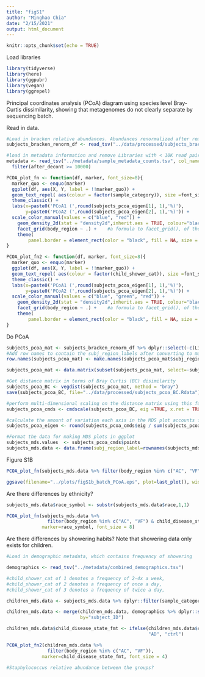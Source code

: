 ---
title: "figS1"
author: "Minghao Chia"
date: "2/15/2021"
output: html_document
---

```{r setup, include=FALSE}
knitr::opts_chunk$set(echo = TRUE)
```

Load libraries
```{r}
library(tidyverse)
library(here)
library(ggpubr)
library(vegan)
library(ggrepel)
```


Principal coordinates analysis (PCoA) diagram using species level Bray-Curtis dissimilarity, showing that metagenomes do not clearly separate by sequencing batch.

Read in data.

```{r}

#Load in bracken relative abundances. Abundances renormalized after removing human fraction and contaminants
subjects_bracken_renorm_df <- read_tsv("../data/processed/subjects_bracken_renorm_df", col_names = TRUE)

#load in metadata information and remove Libraries with < 10K read pairs after removal of human reads mapping to human genome
metadata <- read_tsv("../metadata/sample_metadata_counts.tsv", col_names = TRUE) %>%
  filter(after_decont >= 10000)

```


```{r functions}
PCOA_plot_fn <- function(df, marker, font_size=8){
  marker_quo <- enquo(marker)
  ggplot(df, aes(X, Y, label = !!marker_quo)) +
  geom_text_repel( aes(colour = factor(sample_category)), size =font_size ) +
  theme_classic() +
  labs(x=paste0('PCoA1 (',round(subjects_pcoa_eigen[1], 1),'%)'),
       y=paste0('PCoA2 (',round(subjects_pcoa_eigen[2], 1),'%)')) +
  scale_color_manual(values = c("blue", "red")) +
    geom_density_2d(stat = "density2d",inherit.aes = TRUE, colour="black") +
    facet_grid(body_region ~ .) +    #a formula to facet_grid(), of the form vertical ~ horizontal.
    theme(
        panel.border = element_rect(color = "black", fill = NA, size = 1))
}

PCOA_plot_fn2 <- function(df, marker, font_size=8){
  marker_quo <- enquo(marker)
  ggplot(df, aes(X, Y, label = !!marker_quo)) +
  geom_text_repel( aes(colour = factor(child_shower_cat)), size =font_size ) +
  theme_classic() +
  labs(x=paste0('PCoA1 (',round(subjects_pcoa_eigen[1], 1),'%)'),
       y=paste0('PCoA2 (',round(subjects_pcoa_eigen[2], 1),'%)')) +
  scale_color_manual(values = c("blue", "green", "red")) +
    geom_density_2d(stat = "density2d",inherit.aes = TRUE, colour="black") +
    facet_grid(body_region ~ .) +    #a formula to facet_grid(), of the form vertical ~ horizontal.
    theme(
        panel.border = element_rect(color = "black", fill = NA, size = 1))
}

```

Do PCoA

```{r subjects_PCOA, echo=FALSE}

subjects_pcoa_mat <- subjects_bracken_renorm_df %>% dplyr::select(-c(LibraryID)) %>% data.frame(.)
#Add row names to contain the subj_region_labels after converting to matrix
row.names(subjects_pcoa_mat) <- make.names(subjects_pcoa_mat$subj_region_label, unique=TRUE)

subjects_pcoa_mat <- data.matrix(subset(subjects_pcoa_mat, select=-subj_region_label)) 

#Get distance matrix in terms of Bray Curtis (BC) disimilarity  
subjects_pcoa_BC <- vegdist(subjects_pcoa_mat, method = "bray")
save(subjects_pcoa_BC, file="../data/processed/subjects_pcoa_BC.Rdata")

#perform multi-dimensional scaling on the distance matrix using this function
subjects_pcoa_cmds <- cmdscale(subjects_pcoa_BC, eig =TRUE, x.ret = TRUE)

#calculate the amount of variation each axis in the MDS plot accounts for, using the eigen values
subjects_pcoa_eigen <- round(subjects_pcoa_cmds$eig / sum(subjects_pcoa_cmds$eig) * 100, 1) 

#Format the data for making MDS plots in ggplot
subjects_mds.values  <- subjects_pcoa_cmds$points
subjects_mds.data <- data.frame(subj_region_label=rownames(subjects_mds.values), X=subjects_mds.values[,1], Y=subjects_mds.values[,2]) %>% merge(metadata, by = "subj_region_label" )

```

Figure S1B

```{r echo=FALSE, fig.width=14, fig.height=12}
PCOA_plot_fn(subjects_mds.data %>% filter(body_region %in% c("AC", "VF")), marker=batch)

ggsave(filename="../plots/figS1b_batch_PCoA.eps", plot=last_plot(), width=18, height=15)

```
Are there differences by ethnicity?
```{r ethnicity_PCOA, echo=FALSE}

subjects_mds.data$race_symbol <- substr(subjects_mds.data$race,1,1)

PCOA_plot_fn(subjects_mds.data %>% 
               filter(body_region %in% c("AC", "VF") & child_disease_state==1), 
             marker=race_symbol, font_size = 8)


```

Are there differences by showering habits? Note that showering data only exists for children. 

```{r}
#Load in demographic metadata, which contains frequency of showering

demographics <- read_tsv("../metadata/combined_demographics.tsv")

#child_shower_cat of 1 denotes a frequency of 2-4x a week,
#child_shower_cat of 2 denotes a frequency of once a day,
#child_shower_cat of 3 denotes a frequency of twice a day,

children_mds.data <- subjects_mds.data %>% dplyr::filter(sample_category=="child")

children_mds.data <- merge(children_mds.data, demographics %>% dplyr::select(subject_ID, child_shower_cat),
                           by="subject_ID")

children_mds.data$child_disease_state_fmt <- ifelse(children_mds.data$child_disease_state==1,
                                                    "AD", "ctrl")

PCOA_plot_fn2(children_mds.data %>% 
               filter(body_region %in% c("AC", "VF")), 
             marker=child_disease_state_fmt, font_size = 4)

#Staphylococcus relative abundance between the groups?


```

